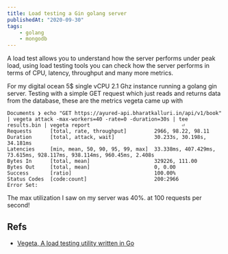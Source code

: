 ```yaml
---
title: Load testing a Gin golang server
publishedAt: "2020-09-30"
tags:
    - golang
    - mongodb
---
```


A load test allows you to understand how the server performs under peak load, using load testing tools you can check how the server performs in
terms of CPU, latency, throughput and many more metrics.

For my digital ocean 5$ single vCPU 2.1 Ghz instance running a golang gin server. Testing with a simple GET request which just reads and
returns data from the database, these are the metrics vegeta came up with

```
Documents ❯ echo "GET https://ayured-api.bharatkalluri.in/api/v1/book" | vegeta attack -max-workers=40 -rate=0 -duration=30s | tee results.bin | vegeta report                              ⏎
Requests      [total, rate, throughput]         2966, 98.22, 98.11
Duration      [total, attack, wait]             30.233s, 30.198s, 34.181ms
Latencies     [min, mean, 50, 90, 95, 99, max]  33.338ms, 407.429ms, 73.615ms, 928.117ms, 938.114ms, 960.45ms, 2.408s
Bytes In      [total, mean]                     329226, 111.00
Bytes Out     [total, mean]                     0, 0.00
Success       [ratio]                           100.00%
Status Codes  [code:count]                      200:2966
Error Set:
```

The max utilization I saw on my server was 40%. at 100 requests per second!

## Refs

-   [Vegeta, A load testing utility written in Go](https://github.com/tsenart/vegeta)
